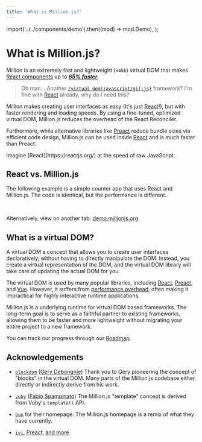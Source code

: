 ```yaml
---
title: 'What is Million.js?'
---
```


  import('../../components/demo').then((mod) => mod.Demo),
);

# What is Million.js?

Million is an extremely fast and lightweight (`<4kb`) virtual DOM that makes [React components](https://reactjs.org) up to [_**65% faster**_](https://krausest.github.io/js-framework-benchmark/current.html).

> Oh man... Another [`/virtual dom|javascript/gi{:js}`](https://regexr.com/6mr5f) framework? I'm fine with [React](https://reactjs.org) already, why do I need this?

Million makes creating user interfaces as easy (It's just [React](https://reactjs.org)!), but with faster rendering and loading speeds. By using a fine-tuned, optimized virtual DOM, Million.js reduces the overhead of the React Reconciler.

Furthermore, while alternative libraries like [Preact](https://preactjs.com/) reduce bundle sizes via efficient code design, Million.js can be used inside [React](https://reactjs.org) and is much faster than Preact.

<Callout>
  Imagine [React](https://reactjs.org/) at the speed of raw JavaScript.
</Callout>

## React vs. Million.js

The following example is a simple counter app that uses React and Million.js. The code is identical, but the performance is different.

<br />

<Demo />

Alternatively, view on another tab: [demo.millionjs.org](https://demo.millionjs.org)

## What is a virtual DOM?

A virtual DOM a concept that allows you to create user interfaces declaratively, without having to directly manipulate the DOM. Instead, you create a virtual representation of the DOM, and the virtual DOM library will take care of updating the actual DOM for you.

The virtual DOM is used by many popular libraries, including [React](https://reactjs.org), [Preact](https://preactjs.com/), and [Vue](https://vuejs.org). However, it suffers from [performance overhead](https://svelte.dev/blog/virtual-dom-is-pure-overhead), often making it impractical for highly interactive runtime applications.

Million.js is a underlying runtime for virtual DOM based frameworks. The long-term goal is to serve as a faithful partner to existing frameworks, allowing them to be faster and more lightweight without migrating your entire project to a new framework.

You can track our progress through our [Roadmap](https://github.com/users/aidenybai/projects/5/views/1?layout=roadmap).

## Acknowledgements

- [`blockdom`](https://github.com/ged-odoo/blockdom) ([Géry Debongnie](https://github.com/ged-odoo))
  Thank you to Géry pioneering the concept of "blocks" in the virtual DOM. Many parts of the Million.js codebase either directly or indirectly derive from his work.

- [`voby`](https://github.com/vobyjs/voby) ([Fabio Spampinato](https://github.com/fabiospampinato))
  The Million.js "template" concept is derived from Voby's `template()` API.

- [`bun`](https://bun.sh) for their homepage. The Million.js homepage is a remix of what they have currently.

- [`ivi`](https://github.com/localvoid/ivi), [Preact](https://github.com/preactjs/preact), [and more](https://krausest.github.io/js-framework-benchmark/2021/table_chrome_96.0.4664.45.html)
